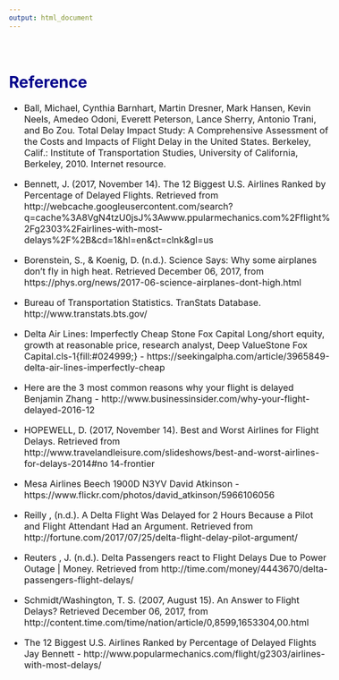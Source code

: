 ```yaml
---
output: html_document
---
```


<style type="text/css">

body{ /* Normal  */
      font-size: 16px;
  }
}
h1.title {
  font-size: 30px;
  color: DarkBlue;
}
h1 { /* Header 1 */
  font-size: 28px;
  color: DarkBlue;
}
h2 { /* Header 2 */
    font-size: 16px;
  color: DarkBlue;
}

}
code.r{ /* Code block */
    font-size: 12px;
}
pre { /* Code block - determines code spacing between lines */
    font-size: 14px;
}
</style>

\


# Reference

* Ball, Michael, Cynthia Barnhart, Martin Dresner, Mark Hansen, Kevin Neels, Amedeo Odoni, Everett Peterson, Lance Sherry, Antonio Trani,        and Bo Zou. Total Delay Impact Study: A Comprehensive Assessment of the Costs and Impacts of Flight Delay in the United States. Berkeley, Calif.: Institute of Transportation Studies, University of California, Berkeley, 2010. Internet resource.

* Bennett, J. (2017, November 14). The 12 Biggest U.S. Airlines Ranked by Percentage of Delayed Flights.
      Retrieved from http://webcache.googleusercontent.com/search?q=cache%3A8VgN4tzU0jsJ%3Awww.ppularmechanics.com%2Fflight%2Fg2303%2Fairlines-with-most-delays%2F%2B&cd=1&hl=en&ct=clnk&gl=us

* Borenstein, S., & Koenig, D. (n.d.). Science Says: Why some airplanes don’t fly in high heat.
      Retrieved December 06, 2017, from https://phys.org/news/2017-06-science-airplanes-dont-high.html

* Bureau of Transportation Statistics. TranStats Database. http://www.transtats.bts.gov/

* Delta Air Lines: Imperfectly Cheap
Stone Fox Capital Long/short equity, growth at reasonable price, research analyst, Deep ValueStone Fox Capital.cls-1{fill:#024999;} - https://seekingalpha.com/article/3965849-delta-air-lines-imperfectly-cheap

* Here are the 3 most common reasons why your flight is delayed
      Benjamin Zhang - http://www.businessinsider.com/why-your-flight-delayed-2016-12

* HOPEWELL, D. (2017, November 14). Best and Worst Airlines for Flight Delays.
      Retrieved from http://www.travelandleisure.com/slideshows/best-and-worst-airlines-for-delays-2014#no 14-frontier

* Mesa Airlines Beech 1900D N3YV
David Atkinson - https://www.flickr.com/photos/david_atkinson/5966106056

* Reilly , (n.d.). A Delta Flight Was Delayed for 2 Hours Because a Pilot and Flight Attendant Had an Argument.
      Retrieved from http://fortune.com/2017/07/25/delta-flight-delay-pilot-argument/

* Reuters , J. (n.d.). Delta Passengers react to Flight Delays Due to Power Outage | Money.
       Retrieved from http://time.com/money/4443670/delta-passengers-flight-delays/

* Schmidt/Washington, T. S. (2007, August 15). An Answer to Flight Delays?
      Retrieved December 06, 2017, from http://content.time.com/time/nation/article/0,8599,1653304,00.html

* The 12 Biggest U.S. Airlines Ranked by Percentage of Delayed Flights
      Jay Bennett - http://www.popularmechanics.com/flight/g2303/airlines-with-most-delays/
